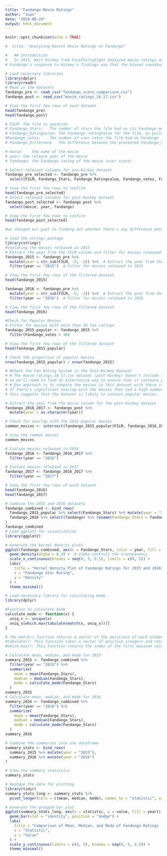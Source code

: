```yaml
---
title: "Fandango Movie Ratings"
author: "Juan"
date: "2024-08-24"
output: html_document
---
```


```r
knitr::opts_chunk$set(echo = TRUE)
```

```r
#  title: "Analyzing Recent Movie Ratings on Fandango"

#   ## Introduction
#   In 2015, Walt Hickey from FiveThirtyEight analyzed movie ratings on Fandango and uncovered a significant discrepancy between the ratings displayed to users and the actual ratings stored in the HTML of the page. He found that Fandango consistently rounded up movie ratings, leading to inflated ratings displayed on the site. The analysis revealed that Fandango's system often rounded ratings up to the nearest half-star, and in some cases, even to the nearest whole star, resulting in higher displayed ratings compared to the actual ratings.
# Fandango's response to Hickey's findings was that the biased rounding was due to a bug in their system, which they promised to fix. In this project, we aim to analyze more recent movie ratings data to determine whether Fandango has made any adjustments to their rating system following Hickey's analysis. Our goal is to assess whether the rounding practices have changed and if the displayed ratings are now more accurately reflecting the actual ratings.
```

```r
# Load necessary libraries
library(dplyr)
library(readr)
# Read in the datasets
fandango_pre <- read_csv("fandango_score_comparison.csv")
fandango_post <- read_csv("movie_ratings_16_17.csv")

# View the first few rows of each dataset
head(fandango_pre)
head(fandango_post)
```

```r
# FILM:	The film in question
# Fandango_Stars:	The number of stars the film had on its Fandango movie page
# Fandango_Ratingvalue:	The Fandango ratingValue for the film, as pulled from the HTML of each page. This is the actual average score the movie obtained.# Metacritic_user_nom	The Metacritic user score for the film, normalized to a 0 to 5 point system
#Fandango_votes:	The number of user votes the film had on Fandango
# Fandango_Difference	The difference between the presented Fandango_Stars and the actual Fandango_Ratingvalue

# movie:	the name of the movie
# year:	the release year of the movie
# fandango:	the Fandango rating of the movie (user score)
```

```r
# Select relevant columns for pre-Hickey dataset
fandango_pre_selected <- fandango_pre %>%
  select(FILM, Fandango_Stars, Fandango_Ratingvalue, Fandango_votes, Fandango_Difference)

# View the first few rows to confirm
head(fandango_pre_selected)
# Select relevant columns for post-Hickey dataset
fandango_post_selected <- fandango_post %>%
  select(movie, year, fandango)

# View the first few rows to confirm
head(fandango_post_selected)
```

```r
#we changed our goal to finding out whether there's any difference between Fandango's ratings for popular movies in 2015 and Fandango's ratings for popular movies in 2016.
```

```r
# Load the stringr package
library(stringr)
#isolating the movies released in 2015
# Extract the year from the FILM column and filter for movies released in 2015
fandango_2015 <- fandango_pre %>%
  mutate(year = str_sub(FILM, -5, -2)) %>%  # Extract the year from the FILM column
  filter(year == "2015")  # Filter for movies released in 2015

# View the first few rows of the filtered dataset
head(fandango_2015)

fandango_2016 <- fandango_pre %>%
  mutate(year = str_sub(FILM, -5, -2)) %>%  # Extract the year from the FILM column
  filter(year == "2016")  # Filter for movies released in 2016

# View the first few rows of the filtered dataset
head(fandango_2016)
```

```r
#Check for Popular Movies
# Filter for movies with more than 30 fan ratings
fandango_2015_popular <- fandango_2015 %>%
  filter(Fandango_votes > 30)

# View the first few rows of the filtered dataset
head(fandango_2015_popular)

# Check the proportion of popular movies
nrow(fandango_2015_popular) / nrow(fandango_2015)
```

```r
# #Check the Fan Rating System in the Post-Hickey Dataset
# # The movie_ratings_16_17.csv dataset (post-Hickey) doesn't include the number of fan ratings, 
# so we'll need to find an alternative way to ensure that it contains popular movies.
# # One approach is to compare the movies in this dataset with those in the pre-Hickey dataset. 
# If there’s significant overlap with the movies that had a high number of fan ratings in 2015, 
# this suggests that the dataset is likely to contain popular movies.
```

```r
# Extract the year from the movie column for the post-Hickey dataset
fandango_2016_2017 <- fandango_post %>%
  mutate(year = as.character(year))

# Check for overlap with the 2015 popular movies
common_movies <- intersect(fandango_2015_popular$FILM, fandango_2016_2017$movie)

# View the common movies
common_movies

# Isolate movies released in 2016
fandango_2016 <- fandango_2016_2017 %>%
  filter(year == "2016")

# Isolate movies released in 2017
fandango_2017 <- fandango_2016_2017 %>%
  filter(year == "2017")

# View the first few rows of each dataset
head(fandango_2016)
head(fandango_2017)

```

```r
# Combine the 2015 and 2016 datasets
fandango_combined <- bind_rows(
  fandango_2015_popular %>% select(Fandango_Stars) %>% mutate(year = "2015"),
  fandango_2016 %>% select(fandango) %>% rename(Fandango_Stars = fandango) %>% mutate(year = "2016")
)
fandango_combined
# Load ggplot2 for visualization
library(ggplot2)

# Generate the kernel density plots
ggplot(fandango_combined, aes(x = Fandango_Stars, color = year, fill = year)) +
  geom_density(alpha = 0.3) +  # alpha controls the transparency
  scale_x_continuous(breaks = seq(0, 5, 0.5), limits = c(0, 5)) +
  labs(
    title = "Kernel Density Plot of Fandango Ratings for 2015 and 2016",
    x = "Fandango Star Rating",
    y = "Density"
  ) +
  theme_minimal()
```

```r
# Load necessary library for calculating mode
library(dplyr)

#Function to calculate mode
calculate_mode <- function(x) {
  uniq_x <- unique(x)
  uniq_x[which.max(tabulate(match(x, uniq_x)))]
}
```

```r
# The match() function returns a vector of the positions of each element of x in uniq_x.
#tabulate(): This function takes a vector of positive integers and returns a frequency count of each integer in the vector. For the previous example, tabulate(c(1, 1, 2, 3, 3, 3)) would return c(2, 1, 3).
#which.max(): This function returns the index of the first maximum value in the input vector. 
```

```r
# Calculate mean, median, and mode for 2015
summary_2015 <- fandango_combined %>%
  filter(year == "2015") %>%
  summarize(
    mean = mean(Fandango_Stars),
    median = median(Fandango_Stars),
    mode = calculate_mode(Fandango_Stars)
  )
summary_2015
# Calculate mean, median, and mode for 2016
summary_2016 <- fandango_combined %>%
  filter(year == "2016") %>%
  summarize(
    mean = mean(Fandango_Stars),
    median = median(Fandango_Stars),
    mode = calculate_mode(Fandango_Stars)
  )
summary_2016
```

```r
# Combine the summaries into one dataframe
summary_stats <- bind_rows(
  summary_2015 %>% mutate(year = "2015"),
  summary_2016 %>% mutate(year = "2016")
)

# View the summary statistics
summary_stats
```


```r
# Reshape the data for plotting
library(tidyr)
summary_stats_long <- summary_stats %>%
  pivot_longer(cols = c(mean, median, mode), names_to = "statistic", values_to = "value")

# Generate the grouped bar plot
ggplot(summary_stats_long, aes(x = statistic, y = value, fill = year)) +
  geom_bar(stat = "identity", position = "dodge") +
  labs(
    title = "Comparison of Mean, Median, and Mode of Fandango Ratings (2015 vs 2016)",
    x = "Statistic",
    y = "Value"
  ) +
  scale_y_continuous(limits = c(0, 5), breaks = seq(0, 5, 0.5)) +
  theme_minimal()

```















